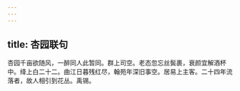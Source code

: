 ```yaml
---
---
---
```

title: 杏园联句
---



杏园千亩欲随风，一醉同人此暂同。群上司空。老态忽忘丝鬓裹，衰颜宜解酒杯中。绛上白二十二。曲江日暮残红尽，翰苑年深旧事空。居易上主客。二十四年流落者，故人相引到花丛。禹锡。